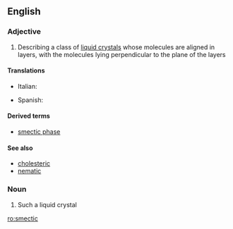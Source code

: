 ==English==

===Adjective===
{{en-adj|-}}

# {{context|chemistry|physics|lang=en}} Describing a class of [[liquid crystal]]s whose molecules are aligned in layers, with the molecules lying perpendicular to the plane of the layers

====Translations====
{{trans-top|if a class of liquid crystals whose molecules are aligned in layers}}
* Italian: {{t|it|smectico}}
{{trans-mid}}
* Spanish: {{t|es|esmético|m}}
{{trans-bottom}}

====Derived terms====
* [[smectic phase]]

====See also====
* [[cholesteric]]
* [[nematic]]

===Noun===
{{en-noun}}

# Such a liquid crystal

[[ro:smectic]]